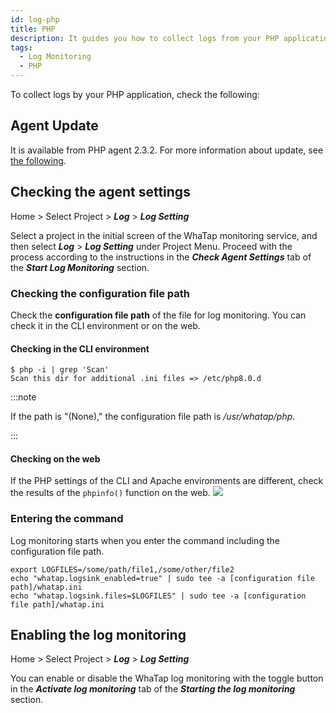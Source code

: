 ```yaml
---
id: log-php
title: PHP
description: It guides you how to collect logs from your PHP application.
tags:
  - Log Monitoring
  - PHP
---
```


To collect logs by your PHP application, check the following:

## Agent Update

It is available from PHP agent 2.3.2. For more information about update, see [the following](../php/agent-update).

## Checking the agent settings

Home > Select Project > **_Log_** > **_Log Setting_**

Select a project in the initial screen of the WhaTap monitoring service, and then select **_Log_** > **_Log Setting_** under Project Menu. Proceed with the process according to the instructions in the **_Check Agent Settings_** tab of the **_Start Log Monitoring_** section.

### Checking the configuration file path

Check the **configuration file path** of the file for log monitoring. You can check it in the CLI environment or on the web.

#### Checking in the CLI environment

```shell
$ php -i | grep 'Scan'
Scan this dir for additional .ini files => /etc/php8.0.d
```

:::note

If the path is "(None)," the configuration file path is _/usr/whatap/php_.

:::

#### Checking on the web

If the PHP settings of the CLI and Apache environments are different, check the results of the `phpinfo()` function on the web.
![](https://img.whatap.io/media/images/check_phpinfo.png)

### Entering the command

Log monitoring starts when you enter the command including the configuration file path.

```shell
export LOGFILES=/some/path/file1,/some/other/file2
echo "whatap.logsink_enabled=true" | sudo tee -a [configuration file path]/whatap.ini
echo "whatap.logsink.files=$LOGFILES" | sudo tee -a [configuration file path]/whatap.ini
```

## Enabling the log monitoring

Home > Select Project > **_Log_** > **_Log Setting_**

You can enable or disable the WhaTap log monitoring with the toggle button in the **_Activate log monitoring_** tab of the **_Starting the log monitoring_** section. 


<Logjavastart />


<Logactivenote /> 
